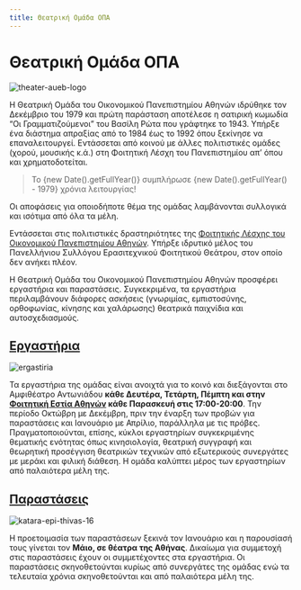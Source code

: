 ```yaml
---
title: Θεατρική Ομάδα ΟΠΑ
---
```


# Θεατρική Ομάδα ΟΠΑ
![theater-aueb-logo](/img/logo-512x512.png)

Η Θεατρική Ομάδα του Οικονομικού Πανεπιστημίου Αθηνών ιδρύθηκε τον Δεκέμβριο του 1979 και πρώτη παράσταση αποτέλεσε η σατιρική κωμωδία “Οι Γραμματιζούμενοι” του Βασίλη Ρώτα που γράφτηκε το 1943. Υπήρξε ένα διάστημα απραξίας από το 1984 έως το 1992 όπου ξεκίνησε να επαναλειτουργεί. Εντάσσεται από κοινού με άλλες πολιτιστικές ομάδες (χορού, μουσικής κ.ά.) στη Φοιτητική Λέσχη του Πανεπιστημίου απ’ όπου και χρηματοδοτείται.

> Το {new Date().getFullYear()} συμπλήρωσε {new Date().getFullYear() - 1979} χρόνια λειτουργίας!

Οι αποφάσεις για οποιοδήποτε θέμα της ομάδας λαμβάνονται συλλογικά και ισότιμα από όλα τα μέλη.

Εντάσσεται στις πολιτιστικές δραστηριότητες της [Φοιτητικής Λέσχης του Οικονομικού Πανεπιστημίου Αθηνών](https://lesxi.aueb.gr). Υπήρξε ιδρυτικό μέλος του Πανελλήνιου Συλλόγου Ερασιτεχνικού Φοιτητικού Θεάτρου, στον οποίο δεν ανήκει πλέον.

Η Θεατρική Ομάδα του Οικονομικού Πανεπιστημίου Αθηνών προσφέρει εργαστήρια και παραστάσεις. Συγκεκριμένα, τα εργαστήρια περιλαμβάνουν διάφορες ασκήσεις (γνωριμίας, εμπιστοσύνης, ορθοφωνίας, κίνησης και χαλάρωσης) θεατρικά παιχνίδια και αυτοσχεδιασμούς.

## [Εργαστήρια](/ergastiria)
![ergastiria](/img/ergastiria.jpg)

Τα εργαστήρια της ομάδας είναι ανοιχτά για το κοινό και διεξάγονται στο Αμφιθέατρο Αντωνιάδου **κάθε Δευτέρα, Τετάρτη, Πέμπτη και στην [Φοιτητική Εστία Αθηνών](https://lesxi.aueb.gr/el/content/φοιτητική-εστία-αθηνών) κάθε Παρασκευή στις 17:00-20:00**. Την περίοδο Οκτώβρη με Δεκέμβρη, πριν την έναρξη των προβών για παραστάσεις και Ιανουάριο με Απρίλιο, παράλληλα με τις πρόβες. Πραγματοποιούνται, επίσης, κύκλοι εργαστηρίων συγκεκριμένης θεματικής ενότητας όπως κινησιολογία, θεατρική συγγραφή και θεωρητική προσέγγιση θεατρικών τεχνικών από εξωτερικούς συνεργάτες με μεράκι και φιλική διάθεση. H ομάδα καλύπτει μέρος των εργαστηρίων από παλαιότερα μέλη της.

## [Παραστάσεις](/parastaseis)
![katara-epi-thivas-16](/img/katara-epi-thivas/11.png)

Η προετοιμασία των παραστάσεων ξεκινά τον Ιανουάριο και η παρουσίασή τους γίνεται τον **Μάιο, σε θέατρα της Αθήνας**. Δικαίωμα για συμμετοχή στις παραστάσεις έχουν οι συμμετέχοντες στα εργαστήρια. Οι παραστάσεις σκηνοθετούνται κυρίως από συνεργάτες της ομάδας ενώ τα τελευταία χρόνια σκηνοθετούνται και από παλαιότερα μέλη της.

<!-- 
## [Λάβερς, ένα ρομάντζο για εννέα πρόσωπα](/parastaseis/2025/lavers-ena-romantzo-gia-ennea-prosopa)
![lavers-ena-romantzo-gia-ennea-prosopa/poster](/img/lavers-ena-romantzo-gia-ennea-prosopa/poster.png)

> *Που πηγαίνει ο έρωτας όταν χάνεται; Πόσο διαρκεί το για πάντα;*

## [Μικροί Πυροβολισμοί Μέσα στη Νύχτα](/parastaseis/2025/mikroi-pirovolismoi-mesa-sti-nixta)
![mikroi-pirovolismoi-mesa-sti-nixta](/img/mikroi-pirovolismoi-mesa-sti-nixta/poster.png)

> *Ένα παραμύθι για την οργή, τη δικαιοσύνη και τη δύναμη του πλήθους*
-->
